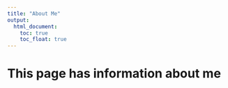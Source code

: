 ```yaml
---
title: "About Me"
output: 
  html_document:
    toc: true
    toc_float: true
---
```


# This page has information about me

